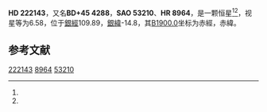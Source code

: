 {{Starbox begin
| name = HD 222143
}}
{{Starbox observe
| epoch = [[J2000.0|J2000.0]]
| constell = {{星座名待查}}<ref name=SIMBAD>{{cite web
 | url=http://simbad.u-strasbg.fr/simbad/sim-id?Ident=HR+8964
 | title=Pulsating variable Star
 | publisher=Centre de Données astronomiques de Strasbourg
 | work=SIMBAD
 | accessdate=2012-07-13
 | archive-date=2016-03-17
 | archive-url=https://web.archive.org/web/20160317062242/http://simbad.u-strasbg.fr/simbad/sim-id?Ident=HR+8964
 | dead-url=no
 }}</ref><ref name=DATA>{{cite web
 | url=http://vizier.u-strasbg.fr/viz-bin/VizieR-5?-out.add=.&-source=5050&-corr=PK=HR&-out.max=9999&HR=8964
 | title=VizieR Detailed Page
 | accessdate=2012-07-13
 | archive-date=2016-03-04
 | archive-url=https://web.archive.org/web/20160304194023/http://vizier.u-strasbg.fr/viz-bin/VizieR-5?-out.add=.&-source=5050&-corr=PK=HR&-out.max=9999&HR=8964
 | dead-url=no
 }}</ref>
| 星官 = 
| ra = {{RA|23|37|58.6}}<ref name=SIMBAD /><ref name=DATA />
| dec = {{DEC|+46|11|59}}<ref name=SIMBAD /><ref name=DATA />
| appmag_v = 6.58<ref name=SIMBAD /><ref name=DATA />
}}
{{Starbox character
| class = G5<ref name=SIMBAD /><ref name=DATA />
| b-v = 0.66<ref name=SIMBAD /><ref name=DATA />
| u-b = 0.16<ref name=SIMBAD /><ref name=DATA />
| r-i = <ref name=SIMBAD /><ref name=DATA />
| variable = 
}}
{{Starbox astrometry
| radial_v = 0.16
| prop_mo_ra = -1
| parallax = 0.032
| p_error = 
}}
{{Starbox catalog
| names =BD+45 4288，[[SAO星表|SAO]] 53210，[[HD星表|HD]] 222143，[[HR星表|HR]] 8964}}
{{Starbox reference |Simbad=HR+8964}}
{{Starbox end}}

'''HD 222143'''，又名'''BD+45 4288'''，'''SAO 53210'''、'''HR 8964'''，是一颗恒星<ref name=SIMBAD /><ref name=DATA />，视星等为6.58，位于[[銀道座標系|銀經]]109.89，[[銀道座標系|銀緯]]-14.8，其[[B1900.0|B1900.0]]坐标为赤經{{RA|23|33|2.4}}，赤緯{{DEC|+45|-14.8|46}}。

== 参考文献 ==
{{reflist}}

{{star-stub}}

[[Category:HD和HDE天體|222143]]
[[Category:HR天體|8964]]
[[Category:SAO天體|53210]]
